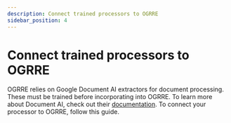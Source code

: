 ```yaml
---
description: Connect trained processors to OGRRE
sidebar_position: 4
---
```


# Connect trained processors to OGRRE

OGRRE relies on Google Document AI extractors for document processing. These must be trained before incorporating into OGRRE. To learn more about Document AI, check out their [documentation](https://cloud.google.com/document-ai#documentation). To connect your processor to OGRRE, follow this guide.